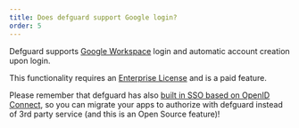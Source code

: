 ```yaml
---
title: Does defguard support Google login?
order: 5
---
```


Defguard supports <a href="https://docs.defguard.net/enterprise/external-openid-providers#google" target="_blank">Google Workspace</a> login and automatic account creation upon login.

This functionality requires an <a href="/pricing/">Enterprise License</a> and is a paid feature.

Please remember that defguard has also <a href="https://docs.defguard.net/admin-and-features/openid-connect" target="_blank">built in SSO based on OpenID Connect</a>, so you can migrate your apps to authorize with defguard instead of 3rd party service (and this is an Open Source feature)!
